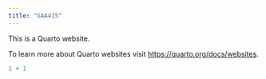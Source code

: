 ```yaml
---
title: "GAA415"
---
```


This is a Quarto website.

To learn more about Quarto websites visit <https://quarto.org/docs/websites>.

```r
1 + 1
```

